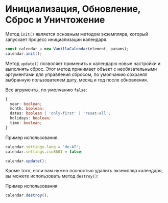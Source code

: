 # Инициализация, Обновление, Сброс и Уничтожение

Метод `init()` является основным методом экземпляра, который запускает процесс инициализации календаря.

```js
const calendar = new VanillaCalendar(element, params);
calendar.init();
```

Метод `update()` позволяет применить к календарю новые настройки и выполнять сброс. Этот метод принимает объект с необязательными аргументами для управления сбросом, по умолчанию сохраняя выбранную пользователем дату, месяц и год после обновления.

Все aгрументы, по умолчанию `false`:

```ts
{
  year: boolean;
  month: boolean;
  dates: boolean | 'only-first' | 'reset-all';
  holidays: boolean;
  time: boolean;
}
```

Пример использования:

```js
calendar.settings.lang = 'de-AT';
calendar.settings.iso8601 = false;

calendar.update();
```

Кроме того, если вам нужно полностью удалить экземпляр календаря, вы можете использовать метод `destroy()`:

Пример использования:

```js
calendar.destroy();
```

